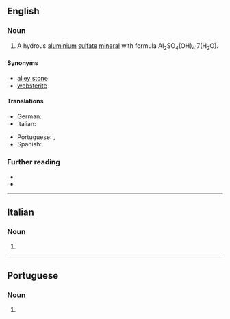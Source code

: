 ==English==

===Noun===
{{en-noun|-}}
{{wikipedia}}

# A hydrous [[aluminium]] [[sulfate]] [[mineral]] with formula Al<sub>2</sub>SO<sub>4</sub>(OH)<sub>4</sub>·7(H<sub>2</sub>O).

====Synonyms====
* [[alley stone]]
* [[websterite]]

====Translations====
{{trans-top|a hydrous aluminium sulfate mineral}}
* German: {{t+|de|Aluminit|m}}
* Italian: {{t|it|aluminite|f}}
{{trans-mid}}
* Portuguese: {{t|pt|aluminita|f}}, {{t|pt|aluminite|f}}
* Spanish: {{t|es|aluminita|f}}
{{trans-bottom}}

===Further reading===
* {{R:WebMineral}}
* {{R:mindat}}

----

==Italian==

===Noun===
{{it-noun|f}}

# {{lb|it|mineral}} {{l|en|aluminite}}

----

==Portuguese==

===Noun===
{{pt-noun|f|-}}

# {{alternative form of|pt|aluminita}}